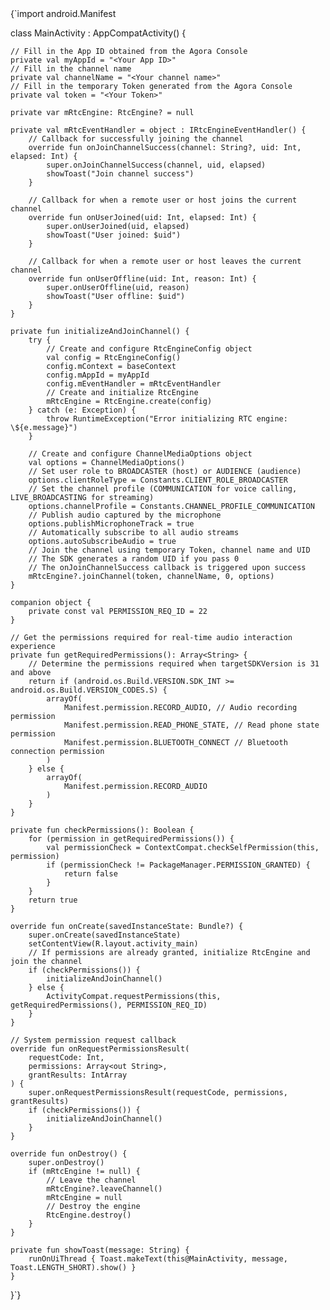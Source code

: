 
<CodeBlock language="kotlin" showLineNumbers>
{`import android.Manifest


class MainActivity : AppCompatActivity() {

    // Fill in the App ID obtained from the Agora Console
    private val myAppId = "<Your App ID>"
    // Fill in the channel name
    private val channelName = "<Your channel name>"
    // Fill in the temporary Token generated from the Agora Console
    private val token = "<Your Token>"

    private var mRtcEngine: RtcEngine? = null

    private val mRtcEventHandler = object : IRtcEngineEventHandler() {
        // Callback for successfully joining the channel
        override fun onJoinChannelSuccess(channel: String?, uid: Int, elapsed: Int) {
            super.onJoinChannelSuccess(channel, uid, elapsed)
            showToast("Join channel success")
        }

        // Callback for when a remote user or host joins the current channel
        override fun onUserJoined(uid: Int, elapsed: Int) {
            super.onUserJoined(uid, elapsed)
            showToast("User joined: $uid")
        }

        // Callback for when a remote user or host leaves the current channel
        override fun onUserOffline(uid: Int, reason: Int) {
            super.onUserOffline(uid, reason)
            showToast("User offline: $uid")
        }
    }

    private fun initializeAndJoinChannel() {
        try {
            // Create and configure RtcEngineConfig object
            val config = RtcEngineConfig()
            config.mContext = baseContext
            config.mAppId = myAppId
            config.mEventHandler = mRtcEventHandler
            // Create and initialize RtcEngine
            mRtcEngine = RtcEngine.create(config)
        } catch (e: Exception) {
            throw RuntimeException("Error initializing RTC engine: \${e.message}")
        }

        // Create and configure ChannelMediaOptions object
        val options = ChannelMediaOptions()
        // Set user role to BROADCASTER (host) or AUDIENCE (audience)
        options.clientRoleType = Constants.CLIENT_ROLE_BROADCASTER
        // Set the channel profile (COMMUNICATION for voice calling, LIVE_BROADCASTING for streaming)
        options.channelProfile = Constants.CHANNEL_PROFILE_COMMUNICATION
        // Publish audio captured by the microphone
        options.publishMicrophoneTrack = true
        // Automatically subscribe to all audio streams
        options.autoSubscribeAudio = true
        // Join the channel using temporary Token, channel name and UID
        // The SDK generates a random UID if you pass 0
        // The onJoinChannelSuccess callback is triggered upon success
        mRtcEngine?.joinChannel(token, channelName, 0, options)
    }

    companion object {
        private const val PERMISSION_REQ_ID = 22
    }

    // Get the permissions required for real-time audio interaction experience
    private fun getRequiredPermissions(): Array<String> {
        // Determine the permissions required when targetSDKVersion is 31 and above
        return if (android.os.Build.VERSION.SDK_INT >= android.os.Build.VERSION_CODES.S) {
            arrayOf(
                Manifest.permission.RECORD_AUDIO, // Audio recording permission
                Manifest.permission.READ_PHONE_STATE, // Read phone state permission
                Manifest.permission.BLUETOOTH_CONNECT // Bluetooth connection permission
            )
        } else {
            arrayOf(
                Manifest.permission.RECORD_AUDIO
            )
        }
    }

    private fun checkPermissions(): Boolean {
        for (permission in getRequiredPermissions()) {
            val permissionCheck = ContextCompat.checkSelfPermission(this, permission)
            if (permissionCheck != PackageManager.PERMISSION_GRANTED) {
                return false
            }
        }
        return true
    }

    override fun onCreate(savedInstanceState: Bundle?) {
        super.onCreate(savedInstanceState)
        setContentView(R.layout.activity_main)
        // If permissions are already granted, initialize RtcEngine and join the channel
        if (checkPermissions()) {
            initializeAndJoinChannel()
        } else {
            ActivityCompat.requestPermissions(this, getRequiredPermissions(), PERMISSION_REQ_ID)
        }
    }

    // System permission request callback
    override fun onRequestPermissionsResult(
        requestCode: Int,
        permissions: Array<out String>,
        grantResults: IntArray
    ) {
        super.onRequestPermissionsResult(requestCode, permissions, grantResults)
        if (checkPermissions()) {
            initializeAndJoinChannel()
        }
    }

    override fun onDestroy() {
        super.onDestroy()
        if (mRtcEngine != null) {
            // Leave the channel
            mRtcEngine?.leaveChannel()
            mRtcEngine = null
            // Destroy the engine
            RtcEngine.destroy()
        }
    }

    private fun showToast(message: String) {
        runOnUiThread { Toast.makeText(this@MainActivity, message, Toast.LENGTH_SHORT).show() }
    }
}`}
</CodeBlock>
